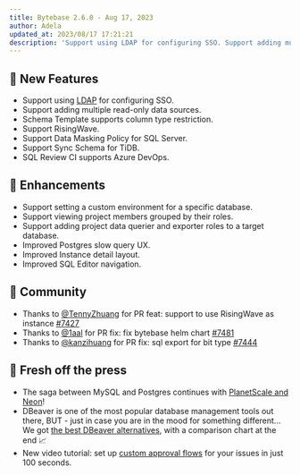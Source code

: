 ```yaml
---
title: Bytebase 2.6.0 - Aug 17, 2023
author: Adela
updated_at: 2023/08/17 17:21:21
description: 'Support using LDAP for configuring SSO. Support adding multiple read-only data sources.'
---
```



## 🚀 New Features

- Support using [LDAP](/administration/sso/ldap/) for configuring SSO.
- Support adding multiple read-only data sources.
- Schema Template supports column type restriction.
- Support RisingWave.
- Support Data Masking Policy for SQL Server.
- Support Sync Schema for TiDB.
- SQL Review CI supports Azure DevOps.

## 🎄 Enhancements

- Support setting a custom environment for a specific database.
- Support viewing project members grouped by their roles.
- Support adding project data querier and exporter roles to a target database.
- Improved Postgres slow query UX.
- Improved Instance detail layout.
- Improved SQL Editor navigation.

## 🎠 Community

- Thanks to [@TennyZhuang](https://github.com/TennyZhuang) for PR feat: support to use RisingWave as instance [#7427](https://github.com/bytebase/bytebase/pull/7427)
- Thanks to [@1aal](https://github.com/) for PR fix: fix bytebase helm chart [#7481](https://github.com/bytebase/bytebase/pull/7481)
- Thanks to [@kanzihuang](https://github.com/) for PR fix: sql export for bit type [#7444](https://github.com/bytebase/bytebase/pull/7444)

## 📰 Fresh off the press

- The saga between MySQL and Postgres continues with [PlanetScale and Neon](https://www.bytebase.com/blog/planetscale-vs-neon/)!
- DBeaver is one of the most popular database management tools out there, BUT - just in case you are in the mood for something different... We got [the best DBeaver alternatives](https://www.bytebase.com/blog/top-dbeaver-alternative/), with a comparison chart at the end 📈
- New video tutorial: set up [custom approval flows](https://www.youtube.com/watch?v=K_RWlqdplZQ) for your issues in just 100 seconds.

<InstallUpgrade />
